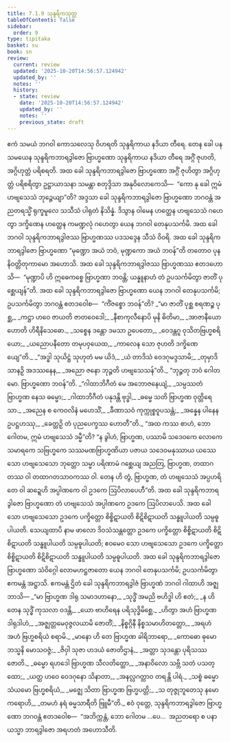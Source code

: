 ```yaml
---
title: 7.1.9 သုန္ဒရိကသုတ္တ
tableOfContents: false
sidebar:
  order: 9
type: tipitaka
basket: su
book: sn
review:
  current: review
  updated: '2025-10-20T14:56:57.124942'
  updated_by: ''
  notes: ''
  history:
  - state: review
    date: '2025-10-20T14:56:57.124942'
    updated_by: ''
    notes: ''
    previous_state: draft
---
```



<DynamicBreadcrumb />


<ReviewStatus review={frontmatter.review} showDetails={true} />

<HypothesisAnnotation frontmatter={frontmatter} />

<Division number="195" book="sn" e="ch" v="18" p="307">

<Paragraph number="1183" book="sn">
ဧကံ သမယံ ဘဂဝါ ကောသလေသု ဝိဟရတိ သုန္ဒရိကာယ နဒိယာ တီရေ. တေန ခေါ ပန သမယေန သုန္ဒရိကဘာရဒွါဇော ဗြာဟ္မဏော သုန္ဒရိကာယ နဒိယာ တီရေ အဂ္ဂိံ ဇုဟတိ, အဂ္ဂိဟုတ္တံ ပရိစရတိ. အထ ခေါ သုန္ဒရိကဘာရဒွါဇော ဗြာဟ္မဏော အဂ္ဂိံ ဇုဟိတွာ အဂ္ဂိဟုတ္တံ ပရိစရိတွာ ဥဋ္ဌာယာသနာ သမန္တာ စတုဒ္ဒိသာ အနုဝိလောကေသိ—  “ကော နု ခေါ ဣမံ ဟဗျသေသံ ဘုဉ္ဇေယျာ”တိ? အဒ္ဒသာ ခေါ သုန္ဒရိကဘာရဒွါဇော ဗြာဟ္မဏော ဘဂဝန္တံ အညတရသ္မိံ ရုက္ခမူလေ သသီသံ ပါရုတံ နိသိန္နံ. ဒိသွာန ဝါမေန ဟတ္ထေန ဟဗျသေသံ ဂဟေတွာ ဒက္ခိဏေန ဟတ္ထေန ကမဏ္ဍလုံ ဂဟေတွာ ယေန ဘဂဝါ တေနုပသင်္ကမိ. အထ ခေါ ဘဂဝါ သုန္ဒရိကဘာရဒွါဇဿ ဗြာဟ္မဏဿ ပဒသဒ္ဒေန သီသံ ဝိဝရိ. အထ ခေါ သုန္ဒရိကဘာရဒွါဇော ဗြာဟ္မဏော “မုဏ္ဍော အယံ ဘဝံ, မုဏ္ဍကော အယံ ဘဝန်”တိ တတောဝ ပုန နိဝတ္တိတုကာမော အဟောသိ. အထ ခေါ သုန္ဒရိကဘာရဒွါဇဿ ဗြာဟ္မဏဿ ဧတဒဟောသိ—  “မုဏ္ဍာပိ ဟိ ဣဓေကစ္စေ ဗြာဟ္မဏာ ဘဝန္တိ; ယန္နူနာဟံ တံ ဥပသင်္ကမိတွာ ဇာတိံ ပုစ္ဆေယျန်”တိ.
</Paragraph>

<Paragraph number="1184" book="sn">
အထ ခေါ သုန္ဒရိကဘာရဒွါဇော ဗြာဟ္မဏော ယေန ဘဂဝါ တေနုပသင်္ကမိ; ဥပသင်္ကမိတွာ ဘဂဝန္တံ ဧတဒဝေါစ—  “ကိံဇစ္စော ဘဝန်”တိ?
</Paragraph>

<Paragraph number="1185" type="verses" book="sn">
_“မာ ဇာတိံ ပုစ္ဆ စရဏဉ္စ ပုစ္ဆ,_  
_ကဋ္ဌာ ဟဝေ ဇာယတိ ဇာတဝေဒေါ;_  
_နီစာကုလီနောပိ မုနိ ဓိတိမာ,_  
_အာဇာနီယော ဟောတိ ဟိရီနိသေဓော._  

</Paragraph>

<Paragraph number="1186" type="verses" book="sn">
_သစ္စေန ဒန္တော ဒမသာ ဥပေတော,_  
_ဝေဒန္တဂူ ဝုသိတဗြဟ္မစရိယော;_  
_ယညောပနီတော တမုပဝှယေထ,_  
_ကာလေန သော ဇုဟတိ ဒက္ခိဏေယျေ”တိ._  

</Paragraph>

<Paragraph number="1187" type="verses" book="sn">
_“အဒ္ဓါ သုယိဋ္ဌံ သုဟုတံ မမ ယိဒံ,_  
_ယံ တာဒိသံ ဝေဒဂုမဒ္ဒသာမိ;_  
_တုမှာဒိသာနဉှိ အဒဿနေန,_  
_အညော ဇနော ဘုဉ္ဇတိ ဟဗျသေသန်”တိ._  

</Paragraph>

<Paragraph number="1188" book="sn">
“ဘုဉ္ဇတု ဘဝံ ဂေါတမော. ဗြာဟ္မဏော ဘဝန်”တိ.
</Paragraph>

<Paragraph number="1189" type="verses" book="sn">
_“ဂါထာဘိဂီတံ မေ အဘောဇနေယျံ,_  
_သမ္ပဿတံ ဗြာဟ္မဏ နေသ ဓမ္မော;_  
_ဂါထာဘိဂီတံ ပနုဒန္တိ ဗုဒ္ဓါ,_  
_ဓမ္မေ သတိ ဗြာဟ္မဏ ဝုတ္တိရေသာ._  

</Paragraph>

<Paragraph number="1190" type="verses" book="sn">
_အညေန စ ကေဝလိနံ မဟေသိံ,_  
_ခီဏာသဝံ ကုက္ကုစ္စဝူပသန္တံ;_  
_အန္နေန ပါနေန ဥပဋ္ဌဟဿု,_  
_ခေတ္တဉှိ တံ ပုညပေက္ခဿ ဟောတီ”တိ._  

</Paragraph>

<Paragraph number="1191" book="sn">
“အထ ကဿ စာဟံ, ဘော ဂေါတမ, ဣမံ ဟဗျသေသံ ဒမ္မီ”တိ? “န ခွါဟံ, ဗြာဟ္မဏ, ပဿာမိ သဒေဝကေ လောကေ သမာရကေ သဗြဟ္မကေ သဿမဏဗြာဟ္မဏိယာ ပဇာယ သဒေဝမနုဿာယ ယဿေသော ဟဗျသေသော ဘုတ္တော သမ္မာ ပရိဏာမံ ဂစ္ဆေယျ အညတြ, ဗြာဟ္မဏ, တထာဂတဿ ဝါ တထာဂတသာဝကဿ ဝါ. တေန ဟိ တွံ, ဗြာဟ္မဏ, တံ ဟဗျသေသံ အပ္ပဟရိတေ ဝါ ဆဍ္ဍေဟိ အပ္ပါဏကေ ဝါ ဥဒကေ ဩပိလာပေဟီ”တိ.
</Paragraph>

<Paragraph number="1192" book="sn">
အထ ခေါ သုန္ဒရိကဘာရဒွါဇော ဗြာဟ္မဏော တံ ဟဗျသေသံ အပ္ပါဏကေ ဥဒကေ ဩပိလာပေသိ. အထ ခေါ သော ဟဗျသေသော ဥဒကေ ပက္ခိတ္တော စိစ္စိဋာယတိ စိဋိစိဋာယတိ သန္ဓူပါယတိ သမ္ပဓူပါယတိ. သေယျထာပိ နာမ ဖာလော ဒိဝသံသန္တတ္တော ဥဒကေ ပက္ခိတ္တော စိစ္စိဋာယတိ စိဋိစိဋာယတိ သန္ဓူပါယတိ သမ္ပဓူပါယတိ; ဧဝမေဝ သော ဟဗျသေသော ဥဒကေ ပက္ခိတ္တော စိစ္စိဋာယတိ စိဋိစိဋာယတိ သန္ဓူပါယတိ သမ္ပဓူပါယတိ.
</Paragraph>

<Paragraph number="1193" book="sn">
အထ ခေါ သုန္ဒရိကဘာရဒွါဇော ဗြာဟ္မဏော သံဝိဂ္ဂေါ လောမဟဋ္ဌဇာတော ယေန ဘဂဝါ တေနုပသင်္ကမိ; ဥပသင်္ကမိတွာ ဧကမန္တံ အဋ္ဌာသိ. ဧကမန္တံ ဌိတံ ခေါ သုန္ဒရိကဘာရဒွါဇံ ဗြာဟ္မဏံ ဘဂဝါ ဂါထာဟိ အဇ္ဈဘာသိ—
</Paragraph>

<Paragraph number="1194" type="verses" book="sn">
_“မာ ဗြာဟ္မဏ ဒါရု သမာဒဟာနော,_  
_သုဒ္ဓိံ အမညိ ဗဟိဒ္ဓါ ဟိ ဧတံ;_  
_န ဟိ တေန သုဒ္ဓိံ ကုသလာ ဝဒန္တိ,_  
_ယော ဗာဟိရေန ပရိသုဒ္ဓိမိစ္ဆေ._  

</Paragraph>

<Paragraph number="1195" type="verses" book="sn">
_ဟိတွာ အဟံ ဗြာဟ္မဏ ဒါရုဒါဟံ,_  
_အဇ္ဈတ္တမေဝုဇ္ဇလယာမိ ဇောတိံ;_  
_နိစ္စဂ္ဂိနီ နိစ္စသမာဟိတတ္တော,_  
_အရဟံ အဟံ ဗြဟ္မစရိယံ စရာမိ._  

</Paragraph>

<Paragraph number="1196" type="verses" book="sn">
_မာနော ဟိ တေ ဗြာဟ္မဏ ခါရိဘာရော,_  
_ကောဓော ဓုမော ဘသ္မနိ မောသဝဇ္ဇံ;_  
_ဇိဝှါ သုဇာ ဟဒယံ ဇောတိဌာနံ,_  
_အတ္တာ သုဒန္တော ပုရိသဿ ဇောတိ._  

</Paragraph>

<Paragraph number="1197" type="verses" book="sn">
_ဓမ္မော ရဟဒေါ ဗြာဟ္မဏ သီလတိတ္ထော,_  
_အနာဝိလော သဗ္ဘိ သတံ ပသတ္ထော;_  
_ယတ္ထ ဟဝေ ဝေဒဂုနော သိနာတာ,_  
_အနလ္လဂတ္တာဝ တရန္တိ ပါရံ._  

</Paragraph>

<Paragraph number="1198" type="verses" book="sn">
_သစ္စံ ဓမ္မော သံယမော ဗြဟ္မစရိယံ,_  
_မဇ္ဈေ သိတာ ဗြာဟ္မဏ ဗြဟ္မပတ္တိ;_  
_သ တုဇ္ဇုဘူတေသု နမော ကရောဟိ,_  
_တမဟံ နရံ ဓမ္မသာရီတိ ဗြူမီ”တိ._  

</Paragraph>

<Paragraph number="1199" book="sn">
ဧဝံ ဝုတ္တေ, သုန္ဒရိကဘာရဒွါဇော ဗြာဟ္မဏော ဘဂဝန္တံ ဧတဒဝေါစ—  “အဘိက္ကန္တံ, ဘော ဂေါတမ …ပေ…  အညတရော စ ပနာယသ္မာ ဘာရဒွါဇော အရဟတံ အဟောသီတိ.
</Paragraph>
</Division>
